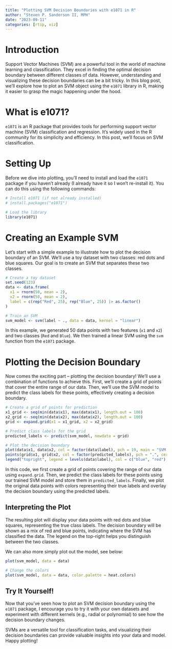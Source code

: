 ```yaml
---
title: "Plotting SVM Decision Boundaries with e1071 in R"
author: "Steven P. Sanderson II, MPH"
date: "2023-09-11"
categories: [rtip, viz]
---
```


# Introduction

Support Vector Machines (SVM) are a powerful tool in the world of machine learning and classification. They excel in finding the optimal decision boundary between different classes of data. However, understanding and visualizing these decision boundaries can be a bit tricky. In this blog post, we'll explore how to plot an SVM object using the `e1071` library in R, making it easier to grasp the magic happening under the hood.

# What is e1071?

`e1071` is an R package that provides tools for performing support vector machine (SVM) classification and regression. It's widely used in the R community for its simplicity and efficiency. In this post, we'll focus on SVM classification.

# Setting Up

Before we dive into plotting, you'll need to install and load the `e1071` package if you haven't already (I already have it so I won't re-install it). You can do this using the following commands:

```r
# Install e1071 (if not already installed)
# install.packages("e1071")

# Load the library
library(e1071)
```

# Creating an Example SVM

Let's start with a simple example to illustrate how to plot the decision boundary of an SVM. We'll use a toy dataset with two classes: red dots and blue squares. Our goal is to create an SVM that separates these two classes.

```r
# Create a toy dataset
set.seed(123)
data <- data.frame(
  x1 = rnorm(50, mean = 2),
  x2 = rnorm(50, mean = 2),
  label = c(rep("Red", 25), rep("Blue", 25)) |> as.factor()
)

# Train an SVM
svm_model <- svm(label ~ ., data = data, kernel = "linear")
```

In this example, we generated 50 data points with two features (`x1` and `x2`) and two classes (`Red` and `Blue`). We then trained a linear SVM using the `svm` function from the `e1071` package.

# Plotting the Decision Boundary

Now comes the exciting part – plotting the decision boundary! We'll use a combination of functions to achieve this. First, we'll create a grid of points that cover the entire range of our data. Then, we'll use the SVM model to predict the class labels for these points, effectively creating a decision boundary.

```r
# Create a grid of points for prediction
x1_grid <- seq(min(data$x1), max(data$x1), length.out = 100)
x2_grid <- seq(min(data$x2), max(data$x2), length.out = 100)
grid <- expand.grid(x1 = x1_grid, x2 = x2_grid)

# Predict class labels for the grid
predicted_labels <- predict(svm_model, newdata = grid)

# Plot the decision boundary
plot(data$x1, data$x2, col = factor(data$label), pch = 19, main = "SVM Decision Boundary")
points(grid$x1, grid$x2, col = factor(predicted_labels), pch = ".", cex = 1.5)
legend("topright", legend = levels(data$label), col = c("blue", "red"), pch = 19)
```
In this code, we first create a grid of points covering the range of our data using `expand.grid`. Then, we predict the class labels for these points using our trained SVM model and store them in `predicted_labels`. Finally, we plot the original data points with colors representing their true labels and overlay the decision boundary using the predicted labels.

## Interpreting the Plot

The resulting plot will display your data points with red dots and blue squares, representing the true class labels. The decision boundary will be shown as a mix of red and blue points, indicating where the SVM has classified the data. The legend on the top-right helps you distinguish between the two classes.

We can also more simply plot out the model, see below:

```r
plot(svm_model, data = data)

# Change the colors
plot(svm_model, data = data, color.palette = heat.colors)
```

## Try It Yourself!

Now that you've seen how to plot an SVM decision boundary using the `e1071` package, I encourage you to try it with your own datasets and experiment with different kernels (e.g., radial or polynomial) to see how the decision boundary changes.

SVMs are a versatile tool for classification tasks, and visualizing their decision boundaries can provide valuable insights into your data and model. Happy plotting!